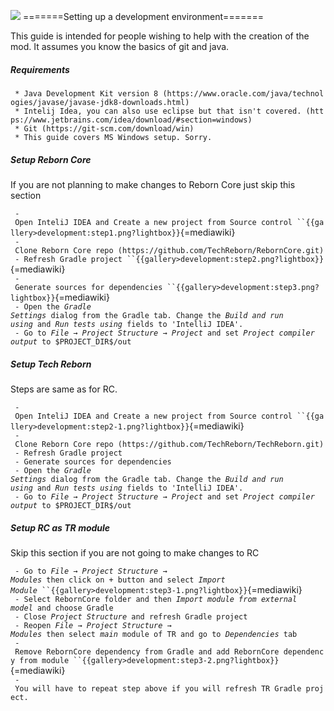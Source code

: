 ![](/mods/techreborn/wrench.png) =======Setting up a
development environment=======

This guide is intended for people wishing to help with the creation of
the mod. It assumes you know the basics of git and java.

##### Requirements

` * Java Development Kit version 8 (https://www.oracle.com/java/technologies/javase/javase-jdk8-downloads.html)`\
` * Intelij Idea, you can also use eclipse but that isn't covered. (https://www.jetbrains.com/idea/download/#section=windows)`\
` * Git (https://git-scm.com/download/win)`\
` * This guide covers MS Windows setup. Sorry.`

##### Setup Reborn Core

If you are not planning to make changes to Reborn Core just skip this
section

` - Open InteliJ IDEA and Create a new project from Source control ``{{gallery>development:step1.png?lightbox}}`{=mediawiki}`  `\
` - Clone Reborn Core repo (https://github.com/TechReborn/RebornCore.git)`\
` - Refresh Gradle project ``{{gallery>development:step2.png?lightbox}}`{=mediawiki}\
` - Generate sources for dependencies ``{{gallery>development:step3.png?lightbox}}`{=mediawiki}\
` - Open the `*`Gradle Settings`*` dialog from the Gradle tab. Change the `*`Build and run using`*` and `*`Run tests using`*` fields to 'IntelliJ IDEA'.`\
` - Go to `*`File → Project Structure → Project`*` and set `*`Project compiler output`*` to $PROJECT_DIR$/out`

##### Setup Tech Reborn

Steps are same as for RC.

` - Open InteliJ IDEA and Create a new project from Source control ``{{gallery>development:step2-1.png?lightbox}}`{=mediawiki}\
` - Clone Reborn Core repo (https://github.com/TechReborn/TechReborn.git)`\
` - Refresh Gradle project `\
` - Generate sources for dependencies `\
` - Open the `*`Gradle Settings`*` dialog from the Gradle tab. Change the `*`Build and run using`*` and `*`Run tests using`*` fields to 'IntelliJ IDEA'.`\
` - Go to `*`File → Project Structure → Project`*` and set `*`Project compiler output`*` to $PROJECT_DIR$/out`

##### Setup RC as TR module

Skip this section if you are not going to make changes to RC

` - Go to `*`File → Project Structure → Modules`*` then click on + button and select `*`Import Module`*` ``{{gallery>development:step3-1.png?lightbox}}`{=mediawiki}` `\
` - Select RebornCore folder and then `*`Import module from external model`*` and choose Gradle`\
` - Close `*`Project Structure`*` and refresh Gradle project`\
` - Reopen `*`File → Project Structure → Modules`*` then select `*`main`*` module of TR and go to `*`Dependencies`*` tab`\
` - Remove RebornCore dependency from Gradle and add RebornCore dependency from module ``{{gallery>development:step3-2.png?lightbox}}`{=mediawiki}\
` - You will have to repeat step above if you will refresh TR Gradle project. `
